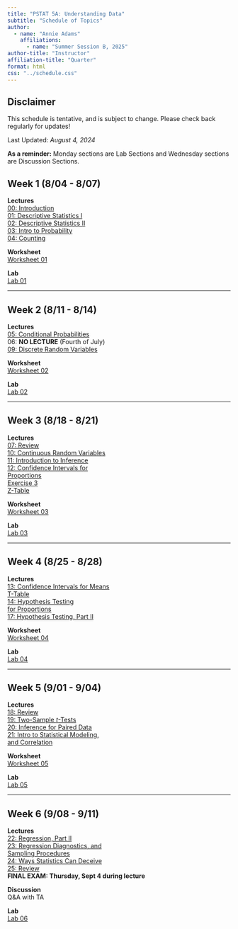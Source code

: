 ```yaml
---
title: "PSTAT 5A: Understanding Data"
subtitle: "Schedule of Topics"
author:
  - name: "Annie Adams"
    affiliations:
      - name: "Summer Session B, 2025"
author-title: "Instructor"
affiliation-title: "Quarter"
format: html
css: "../schedule.css"
---
```



::: callout-caution
## Disclaimer
This schedule is tentative, and is subject to change. Please check back regularly for updates!
:::

Last Updated: *August 4, 2024*

**As a reminder:** Monday sections are Lab Sections and Wednesday sections are Discussion Sections.



## Week 1 (8/04 - 8/07)

<div class="flex-week">

<div>
**Lectures**  
<a href="Lectures/Lecture00/Lec00.qmd" class="button label-outline lecture" target="_blank">00: Introduction</a><br/>
<a href="Lectures/Lecture01/Lec01.qmd" class="button label-outline lecture" target="_blank">01: Descriptive Statistics I</a><br/>
<a href="Lectures/Lecture02/Lec02.qmd" class="button label-outline lecture" target="_blank">02: Descriptive Statistics II</a><br/>
<a href="Lectures/Lecture03/Lec03.qmd" class="button label-outline lecture" target="_blank">03: Intro to Probability</a><br/>
<a href="Lectures/Lecture04/Lec04.qmd" class="button label-outline lecture" target="_blank">04: Counting</a><br/>
<!-- <a href="../Files/HW/HW01_Solns.pdf" class="button label-outline hw">HW1 Soln</a><br/> -->
<!-- <a href="../Files/QzSolns/Qz01_solns.pdf" class="button label-outline quiz">Quiz1 Soln</a><br/> -->
</div>

<div>
**Worksheet**  
<a href="../Files/Wkshts/Wksht01_Blank.pdf" class="button label-outline worksheet" target="_blank">Worksheet 01</a><br/>
<!-- <a href="../Files/Wkshts/Wksht01_Solns.pdf" class="button label-outline worksheet">Solutions</a><br/> -->
</div>

<div>
**Lab**  
<a href="Labs/Lab01/lab01.qmd" class="button label-outline lab" target="_blank">Lab 01</a>
</div>

</div>


---

## Week 2 (8/11 - 8/14)

<div class="flex-week">

<div>
**Lectures**  
<a href="Lectures/Lecture05/Lec05.qmd" class="button label-outline lecture">05: Conditional Probabilities</a><br/>
06: **NO LECTURE** (Fourth of July)<br/>
<a href="Lectures/Lecture09/Lec09.qmd" class="button label-outline lecture">09: Discrete Random Variables</a><br/>
<!-- <a href="../Files/HW/HW02_Solns.pdf" class="button label-outline hw">HW2 Soln</a><br/> -->
<!-- <a href="../Files/QzSolns/Qz02_solns.pdf" class="button label-outline quiz">Quiz2 Soln</a><br/> -->
</div>

<div>
**Worksheet**  
<a href="../Files/Wkshts/Wksht02_Blank.pdf" class="button label-outline worksheet">Worksheet 02</a><br/>
<!-- <a href="../Files/Wkshts/Wksht02_Solns.pdf" class="button label-outline worksheet">Solutions</a><br/> -->
</div>

<div>
**Lab**  
<a href="Labs/Lab02/lab02.qmd" class="button label-outline lab">Lab 02</a> 
</div>

</div>


---

## Week 3 (8/18 - 8/21)

<div class="flex-week">

<div>
**Lectures**  
<a href="Lectures/MT1Rev/mt1_rev_slides.qmd" class="button label-outline lecture">07: Review</a><br/>
<a href="Lectures/Lecture10/Lec10.qmd" class="button label-outline lecture">10: Continuous Random Variables</a><br/>
<a href="Lectures/Lecture11/Lec11.qmd" class="button label-outline lecture">11: Introduction to Inference</a><br/>
<a href="Lectures/Lecture12/Lec12.qmd" class="button label-outline lecture">12: Confidence Intervals for <br>Proportions</a><br/>
<a href="../Files/Lec_Ex/Lec12_Ex3.pdf" class="button label-outline worksheet">Exercise 3</a><br/>
<a href="../Files/Tables/Z_Table.pdf" class="button label-outline worksheet">Z-Table</a><br/>
<!-- <a href="../Files/HW/HW03_Solns.pdf" class="button label-outline hw">HW3 Soln</a><br/> -->
<!-- <a href="../Files/QzSolns/Qz03_solns.pdf" class="button label-outline quiz">Quiz3 Soln</a><br/> -->
</div>

<div>
**Worksheet**  
<a href="../Files/Wkshts/Wksht03_Blank.pdf" class="button label-outline worksheet">Worksheet 03</a><br/>
<!-- <a href="../Files/Wkshts/Wksht03_Solns.pdf" class="button label-outline worksheet">Solutions</a><br/> -->
</div>

<div>
**Lab**  
<a href="Labs/Lab03/lab03.qmd" class="button label-outline lab">Lab 03</a> <br> 
</div>

</div>

---

## Week 4 (8/25 - 8/28)

<div class="flex-week"> 

<div>
**Lectures**  
<a href="Lectures/Lecture13/Lec13.qmd" class="button label-outline lecture">13: Confidence Intervals for Means</a><br/>
<a href="../Files/Tables/T_Table.pdf" class="button label-outline worksheet">T-Table</a><br/>
<a href="Lectures/Lecture14/Lec14.qmd" class="button label-outline lecture">14: Hypothesis Testing <br> for Proportions</a><br/>
<a href="Lectures/Lecture17/Lec17.qmd" class="button label-outline lecture">17: Hypothesis Testing, Part II</a><br/>
<!-- <a href="../Files/HW/HW04_Solns.pdf" class="button label-outline hw">HW4 Soln</a><br/> -->
</div>

<div>
**Worksheet**  
<a href="../Files/Wkshts/Wksht01_Blank.pdf" class="button label-outline worksheet">Worksheet 04</a><br/>
<!-- <a href="../Files/Wkshts/Wksht04_Solns.pdf" class="button label-outline worksheet">Solutions</a><br/> -->
</div>

<div>
**Lab**  
<a href="Labs/Lab04/lab04.qmd" class="button label-outline lab">Lab 04</a>
</div>

</div>


---


## Week 5 (9/01 - 9/04)

<div class="flex-week">

<div>
**Lectures**  
<a href="Lectures/Review2/rev2.qmd" class="button label-outline lecture">18: Review</a><br/>
<a href="Lectures/MT2Rev/mt2rev.qmd" class="button label-outline lecture">19: Two-Sample *t*-Tests</a><br/>
<a href="Lectures/Lecture19/Lec19.qmd" class="button label-outline lecture">20: Inference for Paired Data</a><br/>
<a href="Lectures/Lecture20/Lec20.qmd" class="button label-outline lecture">21: Intro to Statistical Modeling, <br> and Correlation</a><br/>
</div>

<div>
**Worksheet**  
<a href="../Files/Wkshts/Wksht05_Blank.pdf" class="button label-outline worksheet">Worksheet 05</a><br/>
<!-- <a href="../Files/Wkshts/Wksht05_Solns.pdf" class="button label-outline worksheet">Solutions</a><br/> -->
</div>

<div>
**Lab**  
<a href="Labs/Lab05/lab05.qmd" class="button label-outline lab">Lab 05</a> 
</div>

</div>

---

## Week 6 (9/08 - 9/11)

<div class="flex-week">

<div>
**Lectures**  
<a href="Lectures/Lecture21/Lec21.qmd" class="button label-outline lecture">22: Regression, Part II</a><br/>
<a href="Lectures/Lecture22/Lec22.qmd" class="button label-outline lecture">23: Regression Diagnostics, and <br> Sampling Procedures</a><br/>
<a href="Lectures/Lecture23/Lec23.qmd" class="button label-outline lecture">24: Ways Statistics Can Deceive</a><br/>
<a href="Lectures/FinRev/FinRev.qmd" class="button label-outline lecture">25: Review</a><br/>
<strong>FINAL EXAM: Thursday, Sept 4 during lecture</strong><br/>
</div>

<div>
**Discussion**  
Q&A with TA
</div>

<div>
**Lab**  
<a href="Labs/Lab06/lab06.qmd" class="button label-outline lab">Lab 06</a>
</div>

</div>


